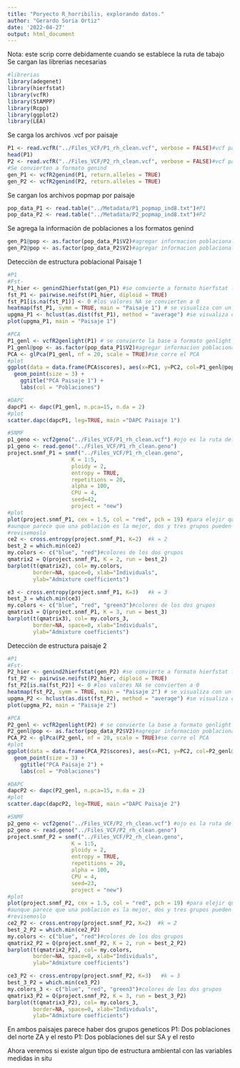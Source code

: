 ```yaml
---
title: "Poryecto R_horribilis, explorando datos."
author: "Gerardo Soria Ortiz"
date: '2022-04-27'
output: html_document
---
```

Nota: este scrip corre debidamente cuando se establece la ruta de tabajo
Se cargan las librerias necesarias
```r
#librerias
library(adegenet)
library(hierfstat)
library(vcfR)
library(StAMPP)
library(Rcpp)
library(ggplot2)
library(LEA)
```
Se carga los archivos .vcf por paisaje 
```r
P1 <- read.vcfR("../Files_VCF/P1_rh_clean.vcf", verbose = FALSE)#vcf paisaje 1 (P1)
head(P1)
P2 <- read.vcfR("../Files_VCF/P2_rh_clean.vcf", verbose = FALSE)#vcf paisaje 2 (P2)
#Se convierten a formato genind
gen_P1 <- vcfR2genind(P1, return.alleles = TRUE)
gen_P2 <- vcfR2genind(P2, return.alleles = TRUE)
```
Se cargan los archivos popmap por paisaje
```r
pop_data_P1 <- read.table("../Metadata/P1_popmap_ind8.txt")#P1
pop_data_P2 <- read.table("../Metadata/P2_popmap_ind8.txt")#P2
```
Se agrega la informaciòn de poblaciones a los formatos genind
```r
gen_P1@pop <- as.factor(pop_data_P1$V2)#agregar informacion poblacional P1
gen_P2@pop <- as.factor(pop_data_P2$V2)#agregar informacion poblacional P2
```
Detecciòn de estructura poblacional Paisaje 1
```r
#P1
#Fst-
P1_hier <- genind2hierfstat(gen_P1) #se comvierte a formato hierfstat la baase gen_P1
fst_P1 <- pairwise.neifst(P1_hier, diploid = TRUE)
fst_P1[is.na(fst_P1)] <- 0 #los valores NA se convierten a 0
heatmap(fst_P1, symm = TRUE, main = "Paisaje 1") # se visualiza con un heatmap
upgma_P1 <- hclust(as.dist(fst_P1), method = "average") #se visualiza con un UPGMA
plot(upgma_P1, main = "Paisaje 1")

#PCA
P1_genl <- vcfR2genlight(P1) # se convierte la base a formato genlight
P1_genl@pop <- as.factor(pop_data_P1$V2)#agregar informacion poblacional P1
PCA <- glPca(P1_genl, nf = 20, scale = TRUE)#se corre el PCA
#plot
ggplot(data = data.frame(PCA$scores), aes(x=PC1, y=PC2, col=P1_genl@pop)) + 
  geom_point(size = 3) +
    ggtitle("PCA Paisaje 1") +
    labs(col = "Poblaciones")

#DAPC
dapcP1 <- dapc(P1_genl, n.pca=15, n.da = 2)
#plot
scatter.dapc(dapcP1, leg=TRUE, main ="DAPC Paisaje 1")

#SNMF
p1_geno <- vcf2geno("../Files_VCF/P1_rh_clean.vcf") #ojo es la ruta del archivo
p1_geno <- read.geno("../Files_VCF/P1_rh_clean.geno")
project.snmf_P1 = snmf("../Files_VCF/P1_rh_clean.geno",
                    K = 1:5, 
                    ploidy = 2,
                    entropy = TRUE, 
                    repetitions = 20,
                    alpha = 100,
                    CPU = 4,
                    seed=42,
                    project = "new")
#plot
plot(project.snmf_P1, cex = 1.5, col = "red", pch = 19) #para elejir que k fue la menor con menor valor de entropia
#aunque parece que una poblaciòn es la mejor, dos y tres grupos pueden ser tambien
#revisemoslo
ce2 <- cross.entropy(project.snmf_P1, K=2)  #k = 2
best_2 = which.min(ce2)
my.colors <- c("blue", "red")#colores de los dos grupos
qmatrix2 = Q(project.snmf_P1, K = 2, run = best_2)
barplot(t(qmatrix2), col= my.colors, 
        border=NA, space=0, xlab="Individuals", 
        ylab="Admixture coefficients")

e3 <- cross.entropy(project.snmf_P1, K=3)   #k = 3
best_3 = which.min(ce3)
my.colors <- c("blue", "red", "green3")#colores de los dos grupos
qmatrix3 = Q(project.snmf_P1, K = 3, run = best_3)
barplot(t(qmatrix3), col= my.colors_3, 
        border=NA, space=0, xlab="Individuals", 
        ylab="Admixture coefficients")
```
Detecciòn de estructura paisaje 2

```r
#P1
#Fst-
P2_hier <- genind2hierfstat(gen_P2) #se comvierte a formato hierfstat la baase gen_P2
fst_P2 <- pairwise.neifst(P2_hier, diploid = TRUE)
fst_P2[is.na(fst_P2)] <- 0 #los valores NA se convierten a 0
heatmap(fst_P2, symm = TRUE, main = "Paisaje 2") # se visualiza con un heatmap
upgma_P2 <- hclust(as.dist(fst_P2), method = "average") #se visualiza con un UPGMA
plot(upgma_P2, main = "Paisaje 2")

#PCA
P2_genl <- vcfR2genlight(P2) # se convierte la base a formato genlight
P2_genl@pop <- as.factor(pop_data_P2$V2)#agregar informacion poblacional P2
PCA_P2 <- glPca(P2_genl, nf = 20, scale = TRUE)#se corre el PCA
#plot
ggplot(data = data.frame(PCA_P2$scores), aes(x=PC1, y=PC2, col=P2_genl@pop)) + 
  geom_point(size = 3) +
    ggtitle("PCA Paisaje 2") +
    labs(col = "Poblaciones")

#DAPC
dapcP2 <- dapc(P2_genl, n.pca=15, n.da = 2)
#plot
scatter.dapc(dapcP2, leg=TRUE, main ="DAPC Paisaje 2")

#SNMF
p2_geno <- vcf2geno("../Files_VCF/P2_rh_clean.vcf") #ojo es la ruta del archivo
p2_geno <- read.geno("../Files_VCF/P2_rh_clean.geno")
project.snmf_P2 = snmf("../Files_VCF/P2_rh_clean.geno",
                    K = 1:5, 
                    ploidy = 2,
                    entropy = TRUE, 
                    repetitions = 20,
                    alpha = 100,
                    CPU = 4,
                    seed=23,
                    project = "new")
#plot
plot(project.snmf_P2, cex = 1.5, col = "red", pch = 19) #para elejir que k fue la menor con menor valor de entropia
#aunque parece que una poblaciòn es la mejor, dos y tres grupos pueden ser tambien
#revisemoslo
ce2_P2 <- cross.entropy(project.snmf_P2, K=2)  #k = 2
best_2_P2 = which.min(ce2_P2)
my.colors <- c("blue", "red")#colores de los dos grupos
qmatrix2_P2 = Q(project.snmf_P2, K = 2, run = best_2_P2)
barplot(t(qmatrix2_P2), col= my.colors, 
        border=NA, space=0, xlab="Individuals", 
        ylab="Admixture coefficients")

ce3_P2 <- cross.entropy(project.snmf_P2, K=3)   #k = 3
best_3_P2 = which.min(ce3_P2)
my.colors_3 <- c("blue", "red", "green3")#colores de los dos grupos
qmatrix3_P2 = Q(project.snmf_P2, K = 3, run = best_3_P2)
barplot(t(qmatrix3_P2), col= my.colors_3, 
        border=NA, space=0, xlab="Individuals", 
        ylab="Admixture coefficients")

```
En ambos paisajes parece haber dos grupos geneticos
P1: Dos poblaciones del norte ZA y el resto
P1: Dos poblaciones del sur SA y el resto

Ahora veremos si existe algun tipo de estructura ambiental con las variables medidas in situ
```r

```




